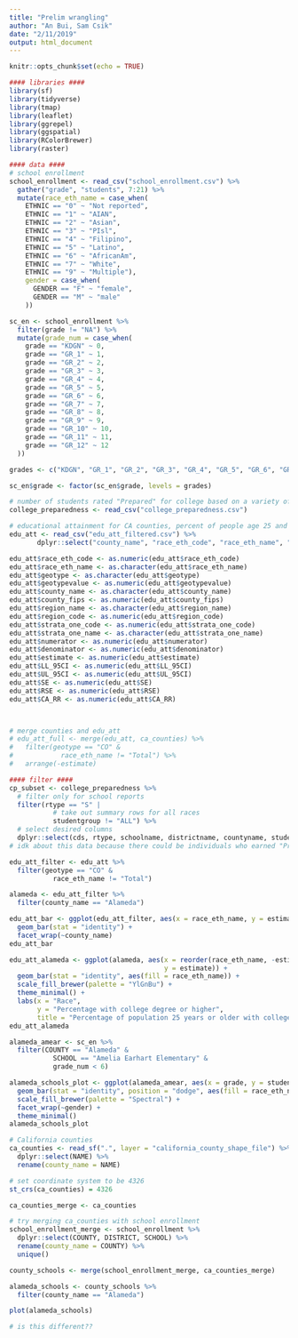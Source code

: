 ```yaml
---
title: "Prelim wrangling"
author: "An Bui, Sam Csik"
date: "2/11/2019"
output: html_document
---
```


```r
knitr::opts_chunk$set(echo = TRUE)
```

```r
#### libraries ####
library(sf)
library(tidyverse)
library(tmap)
library(leaflet)
library(ggrepel)
library(ggspatial)
library(RColorBrewer)
library(raster)

#### data ####
# school enrollment
school_enrollment <- read_csv("school_enrollment.csv") %>% 
  gather("grade", "students", 7:21) %>%
  mutate(race_eth_name = case_when(
    ETHNIC == "0" ~ "Not reported",
    ETHNIC == "1" ~ "AIAN",
    ETHNIC == "2" ~ "Asian",
    ETHNIC == "3" ~ "PIsl",
    ETHNIC == "4" ~ "Filipino",
    ETHNIC == "5" ~ "Latino",
    ETHNIC == "6" ~ "AfricanAm",
    ETHNIC == "7" ~ "White",
    ETHNIC == "9" ~ "Multiple"),
    gender = case_when(
      GENDER == "F" ~ "female",
      GENDER == "M" ~ "male"
    ))

sc_en <- school_enrollment %>% 
  filter(grade != "NA") %>% 
  mutate(grade_num = case_when(
    grade == "KDGN" ~ 0,
    grade == "GR_1" ~ 1, 
    grade == "GR_2" ~ 2,
    grade == "GR_3" ~ 3,
    grade == "GR_4" ~ 4,
    grade == "GR_5" ~ 5, 
    grade == "GR_6" ~ 6, 
    grade == "GR_7" ~ 7, 
    grade == "GR_8" ~ 8, 
    grade == "GR_9" ~ 9, 
    grade == "GR_10" ~ 10, 
    grade == "GR_11" ~ 11, 
    grade == "GR_12" ~ 12
  ))

grades <- c("KDGN", "GR_1", "GR_2", "GR_3", "GR_4", "GR_5", "GR_6", "GR_7", "GR_8", "GR_9", "GR_10", "GR_11", "GR_12")

sc_en$grade <- factor(sc_en$grade, levels = grades)

# number of students rated "Prepared" for college based on a variety of criteria
college_preparedness <- read_csv("college_preparedness.csv")

# educational attainment for CA counties, percent of people age 25 and up with college degree or higher
edu_att <- read_csv("edu_att_filtered.csv") %>% 
       dplyr::select("county_name", "race_eth_code", "race_eth_name", "geotype", "geotypevalue", "geoname",  "county_fips", "region_name", "region_code", "strata_one_code", "strata_one_name", "numerator",   "denominator", "estimate", "LL_95CI", "UL_95CI", "SE", "RSE", "CA_RR")

edu_att$race_eth_code <- as.numeric(edu_att$race_eth_code)
edu_att$race_eth_name <- as.character(edu_att$race_eth_name)
edu_att$geotype <- as.character(edu_att$geotype)
edu_att$geotypevalue <- as.numeric(edu_att$geotypevalue)
edu_att$county_name <- as.character(edu_att$county_name)
edu_att$county_fips <- as.numeric(edu_att$county_fips)
edu_att$region_name <- as.character(edu_att$region_name)
edu_att$region_code <- as.numeric(edu_att$region_code)
edu_att$strata_one_code <- as.numeric(edu_att$strata_one_code)
edu_att$strata_one_name <- as.character(edu_att$strata_one_name)
edu_att$numerator <- as.numeric(edu_att$numerator)
edu_att$denominator <- as.numeric(edu_att$denominator)
edu_att$estimate <- as.numeric(edu_att$estimate)
edu_att$LL_95CI <- as.numeric(edu_att$LL_95CI)
edu_att$UL_95CI <- as.numeric(edu_att$UL_95CI)
edu_att$SE <- as.numeric(edu_att$SE)
edu_att$RSE <- as.numeric(edu_att$RSE)
edu_att$CA_RR <- as.numeric(edu_att$CA_RR)



# merge counties and edu_att
# edu_att_full <- merge(edu_att, ca_counties) %>% 
#   filter(geotype == "CO" &
#            race_eth_name != "Total") %>% 
#   arrange(-estimate)

```

```r
#### filter ####
cp_subset <- college_preparedness %>% 
  # filter only for school reports
  filter(rtype == "S" |
           # take out summary rows for all races
           studentgroup != "ALL") %>% 
  # select desired columns
  dplyr::select(cds, rtype, schoolname, districtname, countyname, studentgroup, currdenom, curr_prep, curr_prep_pct, curr_prep_apexam, curr_prep_apexam_pct, curr_prep_ibexam, curr_prep_ibexam_pct, curr_prep_collegecredit, curr_prep_collegecredit_pct)
# idk about this data because there could be individuals who earned "Prepared" by taking AP classes AND fulfilling class requirements, but there's no info on how many students overlap between categories (if that makes sense)
```

```r
edu_att_filter <- edu_att %>% 
  filter(geotype == "CO" &
           race_eth_name != "Total")

alameda <- edu_att_filter %>% 
  filter(county_name == "Alameda")

edu_att_bar <- ggplot(edu_att_filter, aes(x = race_eth_name, y = estimate)) +
  geom_bar(stat = "identity") +
  facet_wrap(~county_name)
edu_att_bar

edu_att_alameda <- ggplot(alameda, aes(x = reorder(race_eth_name, -estimate), 
                                       y = estimate)) +
  geom_bar(stat = "identity", aes(fill = race_eth_name)) +
  scale_fill_brewer(palette = "YlGnBu") +
  theme_minimal() +
  labs(x = "Race", 
       y = "Percentage with college degree or higher", 
       title = "Percentage of population 25 years or older with college degree or higher - Alameda County")
edu_att_alameda
```

```r
alameda_amear <- sc_en %>% 
  filter(COUNTY == "Alameda" &
           SCHOOL == "Amelia Earhart Elementary" &
           grade_num < 6)

alameda_schools_plot <- ggplot(alameda_amear, aes(x = grade, y = students)) +
  geom_bar(stat = "identity", position = "dodge", aes(fill = race_eth_name)) +
  scale_fill_brewer(palette = "Spectral") +
  facet_wrap(~gender) +
  theme_minimal()
alameda_schools_plot
```

```r
# California counties
ca_counties <- read_sf(".", layer = "california_county_shape_file") %>% 
  dplyr::select(NAME) %>% 
  rename(county_name = NAME)

# set coordinate system to be 4326
st_crs(ca_counties) = 4326

ca_counties_merge <- ca_counties

# try merging ca_counties with school enrollment
school_enrollment_merge <- school_enrollment %>% 
  dplyr::select(COUNTY, DISTRICT, SCHOOL) %>% 
  rename(county_name = COUNTY) %>% 
  unique()

county_schools <- merge(school_enrollment_merge, ca_counties_merge)

alameda_schools <- county_schools %>% 
  filter(county_name == "Alameda")

plot(alameda_schools)

# is this different??

```

